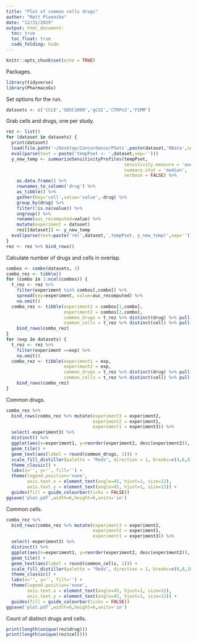 ```yaml
---
title: "Plot of common cells drugs"
author: "Matt Ploenzke"
date: "12/31/2019"
output: html_document:
  toc: true
  toc_float: true
  code_folding: hide 
---
```


```r
knitr::opts_chunk$set(echo = TRUE)
```

Packages.
```r
library(tidyverse)
library(PharmacoGx)
```

Set options for the run.
```r
datasets <- c('CCLE','GDSC1000','gCSI','CTRPv2','FIMM')
```

Grab cells and drugs, one per study.
```r
rez <- list()
for (dataset in datasets) {
  print(dataset)
  load(file.path('~/Desktop/Concordance/PSets',paste(dataset,'RData',sep='.')))
  eval(parse(text = paste('tempPset <- ',dataset,sep='')))
  y_new_temp <- summarizeSensitivityProfiles(tempPset, 
                                             sensitivity.measure = 'auc_recomputed', 
                                             summary.stat = 'median', 
                                             verbose = FALSE) %>%
    as.data.frame() %>%
    rownames_to_column('drug') %>%
    as_tibble() %>% 
    gather(key='cell',value='value',-drug) %>%
    group_by(drug) %>%
    filter(!is.na(value)) %>%
    ungroup() %>% 
    rename(auc_recomputed=value) %>%
    mutate(experiment = dataset)
    rez[[dataset]] <- y_new_temp
  eval(parse(text=paste('rm(',dataset,',tempPset, y_new_temp)',sep='')))
}
rez <- rez %>% bind_rows()
```

Calculate number of drugs and cells in overlap.
```r
combos <- combn(datasets, 2)
combo_rez <- tibble()
for (combo in 1:ncol(combos)) {
  t_rez <- rez %>% 
    filter(experiment %in% combos[,combo]) %>% 
    spread(key=experiment, value=auc_recomputed) %>% 
    na.omit()
  combo_rez <- tibble(experiment1 = combos[1,combo],
                      experiment2 = combos[2,combo], 
                      common_drugs = t_rez %>% distinct(drug) %>% pull(drug) %>% length(),
                      common_cells = t_rez %>% distinct(cell) %>% pull(cell) %>% length()) %>% 
    bind_rows(combo_rez)
}
for (exp in datasets) {
  t_rez <- rez %>% 
    filter(experiment ==exp) %>% 
    na.omit()
  combo_rez <- tibble(experiment1 = exp,
                      experiment2 = exp,
                      common_drugs = t_rez %>% distinct(drug) %>% pull(drug) %>% length(),
                      common_cells = t_rez %>% distinct(cell) %>% pull(cell) %>% length()) %>%
    bind_rows(combo_rez)
}
```

Common drugs.
```r
combo_rez %>% 
  bind_rows(combo_rez %>% mutate(experiment3 = experiment2,
                                 experiment2 = experiment1,
                                 experiment1 = experiment3)) %>%
  select(-experiment3) %>% 
  distinct() %>% 
  ggplot(aes(x=experiment1, y=reorder(experiment2, desc(experiment2)), fill=log2(common_drugs))) +
  geom_tile() +
  geom_text(aes(label = round(common_drugs, 1))) +
  scale_fill_distiller(palette = "Reds", direction = 1, breaks=c(4,6,8), labels=c('16','64','256')) +
  theme_classic() +
  labs(x='', y='', fill='') + 
  theme(legend.position='none',
        axis.text.x = element_text(angle=45, hjust=1, size=12),
        axis.text.y = element_text(angle=45, hjust=1, size=12)) +
  guides(fill = guide_colourbar(ticks = FALSE))
ggsave('plot.pdf',width=6,height=6,units='in')
```

Common cells.
```r
combo_rez %>% 
  bind_rows(combo_rez %>% mutate(experiment3 = experiment2,
                                 experiment2 = experiment1,
                                 experiment1 = experiment3)) %>%
  select(-experiment3) %>% 
  distinct() %>% 
  ggplot(aes(x=experiment1, y=reorder(experiment2, desc(experiment2)), fill=log2(common_cells))) +
  geom_tile() +
  geom_text(aes(label = round(common_cells, 1))) +
  scale_fill_distiller(palette = "Reds", direction = 1, breaks=c(6,8,10),labels=c('64','256','1024')) +
  theme_classic() +
  labs(x='', y='', fill='') + 
  theme(legend.position='none',
        axis.text.x = element_text(angle=45, hjust=1, size=12),
        axis.text.y = element_text(angle=45, hjust=1, size=12)) +
  guides(fill = guide_colourbar(ticks = FALSE))
ggsave('plot.pdf',width=6,height=6,units='in')
```

Count of distinct drugs and cells.
```r
print(length(unique(rez$drug)))
print(length(unique(rez$cell)))
```

